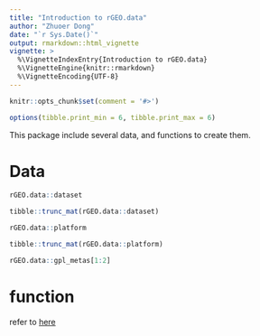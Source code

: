 ```yaml
---
title: "Introduction to rGEO.data"
author: "Zhuoer Dong"
date: "`r Sys.Date()`"
output: rmarkdown::html_vignette
vignette: >
  %\VignetteIndexEntry{Introduction to rGEO.data}
  %\VignetteEngine{knitr::rmarkdown}
  %\VignetteEncoding{UTF-8}
---
```


```r
knitr::opts_chunk$set(comment = '#>')

options(tibble.print_min = 6, tibble.print_max = 6)
```

This package include several data, and functions to create them.

# Data

```r
rGEO.data::dataset
```

```r
tibble::trunc_mat(rGEO.data::dataset)
```



```r
rGEO.data::platform
```

```r
tibble::trunc_mat(rGEO.data::platform)
```

```r
rGEO.data::gpl_metas[1:2]
```

# function

refer to [here](../reference/index.html)
